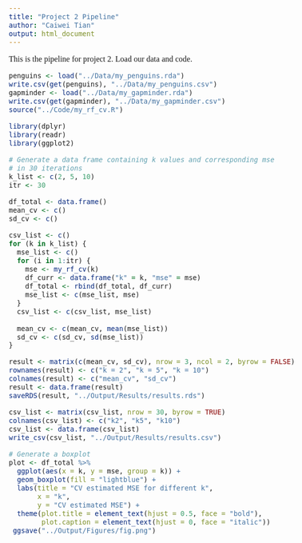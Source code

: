 ```yaml
---
title: "Project 2 Pipeline"
author: "Caiwei Tian"
output: html_document
---
```


<!--- Begin styling code. --->
<style type="text/css">
/* Whole document: */
body{
  font-family: "Palatino Linotype", "Book Antiqua", Palatino, serif;
  font-size: 12pt;
}
h1.title {
  font-size: 38px;
  text-align: center;
}
h4.author {
  font-size: 18px;
  text-align: center;
}
h4.date {
  font-size: 18px;
  text-align: center;
}
</style>
<!--- End styling code. --->



This is the pipeline for project 2.
Load our data and code.

```r
penguins <- load("../Data/my_penguins.rda")
write.csv(get(penguins), "../Data/my_penguins.csv")
gapminder <- load("../Data/my_gapminder.rda")
write.csv(get(gapminder), "../Data/my_gapminder.csv")
source("../Code/my_rf_cv.R")

library(dplyr)
library(readr)
library(ggplot2)
```

```r
# Generate a data frame containing k values and corresponding mse 
# in 30 iterations
k_list <- c(2, 5, 10)
itr <- 30

df_total <- data.frame()
mean_cv <- c()
sd_cv <- c()

csv_list <- c()
for (k in k_list) {
  mse_list <- c()
  for (i in 1:itr) {
    mse <- my_rf_cv(k)
    df_curr <- data.frame("k" = k, "mse" = mse)
    df_total <- rbind(df_total, df_curr)
    mse_list <- c(mse_list, mse)
  }
  csv_list <- c(csv_list, mse_list)
  
  mean_cv <- c(mean_cv, mean(mse_list))
  sd_cv <- c(sd_cv, sd(mse_list))
}

result <- matrix(c(mean_cv, sd_cv), nrow = 3, ncol = 2, byrow = FALSE)
rownames(result) <- c("k = 2", "k = 5", "k = 10")
colnames(result) <- c("mean_cv", "sd_cv")
result <- data.frame(result)
saveRDS(result, "../Output/Results/results.rds")

csv_list <- matrix(csv_list, nrow = 30, byrow = TRUE)
colnames(csv_list) <- c("k2", "k5", "k10")
csv_list <- data.frame(csv_list)
write_csv(csv_list, "../Output/Results/results.csv")
```



```r
# Generate a boxplot
plot <- df_total %>% 
  ggplot(aes(x = k, y = mse, group = k)) +
  geom_boxplot(fill = "lightblue") +
  labs(title = "CV estimated MSE for different k",
       x = "k",
       y = "CV estimated MSE") +
  theme(plot.title = element_text(hjust = 0.5, face = "bold"),
        plot.caption = element_text(hjust = 0, face = "italic"))
 ggsave("../Output/Figures/fig.png") 
```

























